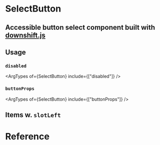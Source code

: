

<Meta of={stories} />

# SelectButton

## Accessible button select component built with [downshift.js](https://www.downshift-js.com/)

<Canvas name="default" of={stories.Default} />

## Usage

### `disabled`

<ArgTypes of={SelectButton} include={["disabled"]} />
<Canvas name="default" of={stories.Disabled} />

### `buttonProps`

<ArgTypes of={SelectButton} include={["buttonProps"]} />
<Canvas name="default" of={stories.ButtonProps} />

## Items w. `slotLeft`

<Canvas name="iconsWithSlotLeft" of={stories.SlotLeft} />

# Reference

<ArgTypes of={SelectButton} />

